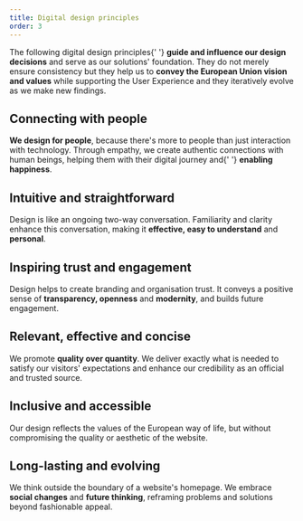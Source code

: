 ```yaml
---
title: Digital design principles
order: 3
---
```



<Paragraph size="lead">
  The following digital design principles{' '}
  <strong>guide and influence our design decisions</strong> and serve as our
  solutions' foundation. They do not merely ensure consistency but they help us
  to <strong>convey the European Union vision and values</strong> while
  supporting the User Experience and they iteratively evolve as we make new
  findings.
</Paragraph>

## Connecting with people

<Paragraph>
  <strong>We design for people</strong>, because there's more to people than
  just interaction with technology. Through empathy, we create authentic
  connections with human beings, helping them with their digital journey and{' '}
  <strong>enabling happiness</strong>.
</Paragraph>

## Intuitive and straightforward

Design is like an ongoing two-way conversation. Familiarity and clarity enhance this conversation, making it <strong>effective, easy to understand</strong> and <strong>personal</strong>.

## Inspiring trust and engagement

Design helps to create branding and organisation trust. It conveys a positive sense of <strong>transparency, openness</strong> and <strong>modernity</strong>, and builds future engagement.

## Relevant, effective and concise

We promote <strong>quality over quantity</strong>. We deliver exactly what is needed to satisfy our visitors' expectations and enhance our credibility as an official and trusted source.

## Inclusive and accessible

Our design reflects the values of the European way of life, but without compromising the quality or aesthetic of the website.

## Long-lasting and evolving

We think outside the boundary of a website's homepage. We embrace <strong>social changes</strong> and <strong>future thinking</strong>, reframing problems and solutions beyond fashionable appeal.
